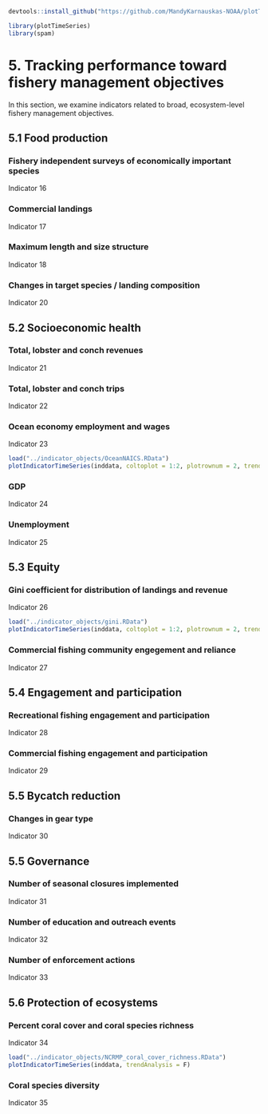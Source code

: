 ```r
devtools::install_github("https://github.com/MandyKarnauskas-NOAA/plotTimeSeries.git")

library(plotTimeSeries)
library(spam)
```

# 5. Tracking performance toward fishery management objectives

In this section, we examine indicators related to broad, ecosystem-level fishery management objectives. 

## 5.1 Food production

### Fishery independent surveys of economically important species

Indicator 16

### Commercial landings

Indicator 17

### Maximum length and size structure

Indicator 18

### Changes in target species / landing composition

Indicator 20

## 5.2 Socioeconomic health

### Total, lobster and conch revenues

Indicator 21

### Total, lobster and conch trips

Indicator 22

### Ocean economy employment and wages

Indicator 23

```r
load("../indicator_objects/OceanNAICS.RData")
plotIndicatorTimeSeries(inddata, coltoplot = 1:2, plotrownum = 2, trendAnalysis = F, sublabel = T)
```

### GDP

Indicator 24

### Unemployment

Indicator 25

## 5.3 Equity

### Gini coefficient for distribution of landings and revenue

Indicator 26

```r
load("../indicator_objects/gini.RData")
plotIndicatorTimeSeries(inddata, coltoplot = 1:2, plotrownum = 2, trendAnalysis = F, sublabel = T)
```

### Commercial fishing community engegement and reliance

Indicator 27

## 5.4 Engagement and participation

### Recreational fishing engagement and participation

Indicator 28

### Commercial fishing engagement and participation

Indicator 29

## 5.5 Bycatch reduction

### Changes in gear type

Indicator 30

## 5.5 Governance

### Number of seasonal closures implemented

Indicator 31

### Number of education and outreach events

Indicator 32

### Number of enforcement actions

Indicator 33

## 5.6 Protection of ecosystems

### Percent coral cover and coral species richness

Indicator 34

```r
load("../indicator_objects/NCRMP_coral_cover_richness.RData")
plotIndicatorTimeSeries(inddata, trendAnalysis = F)
```

### Coral species diversity

Indicator 35
